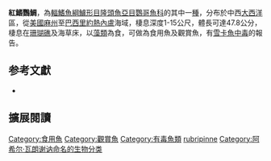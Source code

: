 {{Speciesbox
| status = LC
| image = Yellowtail parrotfish Sparisoma rubripinne (4676538159).jpg
| status_system = iucn3.1
| genus = Sparisoma
| species = rubripinne
| authority = [[Achille_Valenciennes|Valenciennes]], 1840
| synonyms = *''Scarus rubripinnis''<br /><small>Valenciennes, 1840</small>
*''Scarus truncatus''<br /><small>Poey, 1868</small>
*''Sparisoma pachycephalum''<br /><small>Longley, 1941</small>
*''Sparisoma rhomaleum''<br /><small>Meek & Hildebrand, 1928</small>
*''Sparisoma rubripinnis''<br /><small>Valenciennes, 1840</small>
}}

'''紅鰭鸚鯛'''，為[[輻鰭魚綱|輻鰭魚綱]][[鱸形目|鱸形目]][[隆頭魚亞目|隆頭魚亞目]][[鸚哥魚科|鸚哥魚科]]的其中一[[種|種]]，分布於中西[[大西洋|大西洋]]區，從[[美國|美國]][[麻薩諸塞州|麻州]]至[[巴西|巴西]][[里約熱內盧|里約熱內盧]]海域，棲息深度1-15公尺，體長可達47.8公分，棲息在[[珊瑚礁|珊瑚礁]]及海草床，以[[藻類|藻類]]為食，可做為食用魚及觀賞魚，有[[雪卡魚中毒|雪卡魚中毒]]的報告。

== 参考文獻 ==
*{{FishBase_species|genus=Sparisoma|species=rubripinne|year=2012|month=7}}

== 擴展閱讀 == 
{{refbegin}}
{{wikispecies-inline|Sparisoma rubripinne|紅鰭鸚鯛}}
{{refend}}
{{Taxonbar|from=Q2267189}}

[[Category:食用魚|Category:食用魚]]
[[Category:觀賞魚|Category:觀賞魚]]
[[Category:有毒魚類|Category:有毒魚類]]
[[Category:鸚鯛屬|rubripinne]]
[[Category:阿希尔·瓦朗谢讷命名的生物分类|Category:阿希尔·瓦朗谢讷命名的生物分类]]


{{鱸形目小作品}}